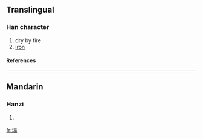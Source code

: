 ==Translingual==
===Han character===
{{Han char|rn=86|rad=火|as=09|sn=13|four=|canj=火一口田 (FMRW)}}
# dry by fire
# [[iron]]
====References====
{{Han ref|kx=0676.110|dkj=19185|dj=1087.140|hdz=32215.070|uh=714F|ud=29007}}

----
==Mandarin==
===Hanzi===
{{cmn-hanzi|pin=[[bì]] ([[bi4]]), [[huī]] ([[hui1]])|wg=pi<sup>4</sup>, hui<sup>1</sup>}}
# {{defn|Mandarin}}

[[fr:煏]]